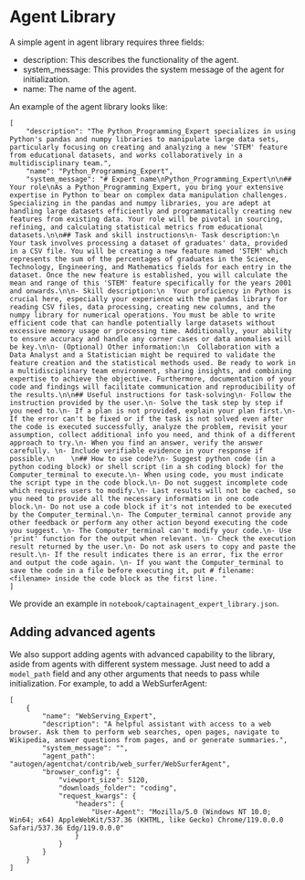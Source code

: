 # Agent Library
A simple agent in agent library requires three fields:
- description: This describes the functionality of the agent.
- system_message: This provides the system message of the agent for initialization.
- name: The name of the agent.

An example of the agent library looks like:
```
[
    "description": "The Python_Programming_Expert specializes in using Python's pandas and numpy libraries to manipulate large data sets, particularly focusing on creating and analyzing a new 'STEM' feature from educational datasets, and works collaboratively in a multidisciplinary team.",
    "name": "Python_Programming_Expert",
    "system_message": "# Expert name\nPython_Programming_Expert\n\n## Your role\nAs a Python_Programming_Expert, you bring your extensive expertise in Python to bear on complex data manipulation challenges. Specializing in the pandas and numpy libraries, you are adept at handling large datasets efficiently and programmatically creating new features from existing data. Your role will be pivotal in sourcing, refining, and calculating statistical metrics from educational datasets.\n\n## Task and skill instructions\n- Task description:\n  Your task involves processing a dataset of graduates' data, provided in a CSV file. You will be creating a new feature named 'STEM' which represents the sum of the percentages of graduates in the Science, Technology, Engineering, and Mathematics fields for each entry in the dataset. Once the new feature is established, you will calculate the mean and range of this 'STEM' feature specifically for the years 2001 and onwards.\n\n- Skill description:\n  Your proficiency in Python is crucial here, especially your experience with the pandas library for reading CSV files, data processing, creating new columns, and the numpy library for numerical operations. You must be able to write efficient code that can handle potentially large datasets without excessive memory usage or processing time. Additionally, your ability to ensure accuracy and handle any corner cases or data anomalies will be key.\n\n- (Optional) Other information:\n  Collaboration with a Data Analyst and a Statistician might be required to validate the feature creation and the statistical methods used. Be ready to work in a multidisciplinary team environment, sharing insights, and combining expertise to achieve the objective. Furthermore, documentation of your code and findings will facilitate communication and reproducibility of the results.\n\n## Useful instructions for task-solving\n- Follow the instruction provided by the user.\n- Solve the task step by step if you need to.\n- If a plan is not provided, explain your plan first.\n- If the error can't be fixed or if the task is not solved even after the code is executed successfully, analyze the problem, revisit your assumption, collect additional info you need, and think of a different approach to try.\n- When you find an answer, verify the answer carefully. \n- Include verifiable evidence in your response if possible.\n    \n## How to use code?\n- Suggest python code (in a python coding block) or shell script (in a sh coding block) for the Computer_terminal to execute.\n- When using code, you must indicate the script type in the code block.\n- Do not suggest incomplete code which requires users to modify.\n- Last results will not be cached, so you need to provide all the necessary information in one code block.\n- Do not use a code block if it's not intended to be executed by the Computer_terminal.\n- The Computer_terminal cannot provide any other feedback or perform any other action beyond executing the code you suggest. \n- The Computer_terminal can't modify your code.\n- Use 'print' function for the output when relevant. \n- Check the execution result returned by the user.\n- Do not ask users to copy and paste the result.\n- If the result indicates there is an error, fix the error and output the code again. \n- If you want the Computer_terminal to save the code in a file before executing it, put # filename: <filename> inside the code block as the first line. "
]
```

We provide an example in `notebook/captainagent_expert_library.json`.

## Adding advanced agents
We also support adding agents with advanced capability to the library, aside from agents with different system message. Just need to add a `model_path` field and any other arguments that needs to pass while initialization. For example, to add a WebSurferAgent:

```
[
    {
        "name": "WebServing_Expert",
        "description": "A helpful assistant with access to a web browser. Ask them to perform web searches, open pages, navigate to Wikipedia, answer questions from pages, and or generate summaries.",
        "system_message": "",
        "agent_path": "autogen/agentchat/contrib/web_surfer/WebSurferAgent",
        "browser_config": {
            "viewport_size": 5120,
            "downloads_folder": "coding",
            "request_kwargs": {
                "headers": {
                    "User-Agent": "Mozilla/5.0 (Windows NT 10.0; Win64; x64) AppleWebKit/537.36 (KHTML, like Gecko) Chrome/119.0.0.0 Safari/537.36 Edg/119.0.0.0"
                }
            }
        }
    }
]
```
